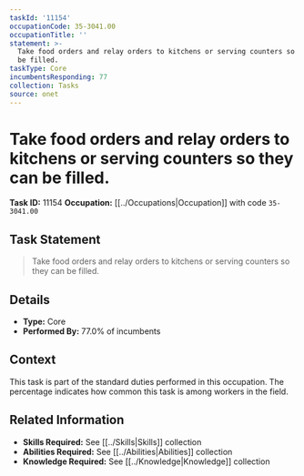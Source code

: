 ```yaml
---
taskId: '11154'
occupationCode: 35-3041.00
occupationTitle: ''
statement: >-
  Take food orders and relay orders to kitchens or serving counters so they can
  be filled.
taskType: Core
incumbentsResponding: 77
collection: Tasks
source: onet
---
```

# Take food orders and relay orders to kitchens or serving counters so they can be filled.

**Task ID:** 11154
**Occupation:** [[../Occupations|Occupation]] with code `35-3041.00`

## Task Statement

> Take food orders and relay orders to kitchens or serving counters so they can be filled.

## Details

- **Type:** Core
- **Performed By:** 77.0% of incumbents

## Context

This task is part of the standard duties performed in this occupation. The percentage indicates how common this task is among workers in the field.

## Related Information

- **Skills Required:** See [[../Skills|Skills]] collection
- **Abilities Required:** See [[../Abilities|Abilities]] collection
- **Knowledge Required:** See [[../Knowledge|Knowledge]] collection
